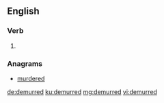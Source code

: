 ==English==

===Verb===
{{head|en|verb form}}

# {{en-past of|demur}}

===Anagrams===
* [[murdered#English|murdered]]

[[de:demurred]]
[[ku:demurred]]
[[mg:demurred]]
[[vi:demurred]]